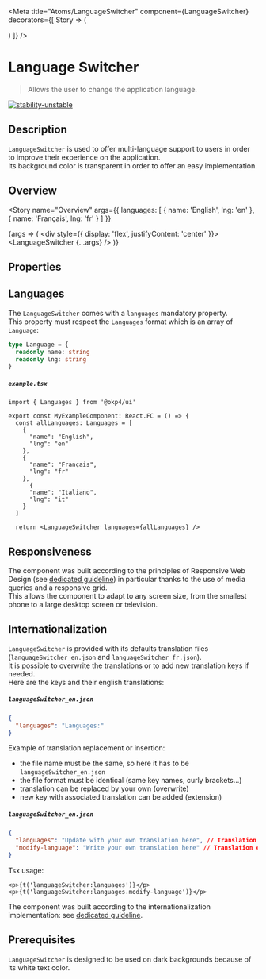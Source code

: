 
<Meta
  title="Atoms/LanguageSwitcher"
  component={LanguageSwitcher}
  decorators={[
    Story => (
      <ThemeProvider>
        <div className="component-story-main language-switcher">
          <ThemeSwitcher />
          <Story />
        </div>
      </ThemeProvider>
    )
  ]}
/>

# Language Switcher

> Allows the user to change the application language.

[![stability-unstable](https://img.shields.io/badge/stability-unstable-yellow.svg)](https://github.com/emersion/stability-badges#unstable)

## Description

`LanguageSwitcher` is used to offer multi-language support to users in order to improve their experience on the application.  
Its background color is transparent in order to offer an easy implementation.

## Overview

<Story
  name="Overview"
  args={{
    languages: [
      { name: 'English', lng: 'en' },
      { name: 'Français', lng: 'fr' }
    ]
  }}
>
  {args => (
    <div style={{ display: 'flex', justifyContent: 'center' }}>
      <LanguageSwitcher {...args} />
    </div>
  )}
</Story>

## Properties

<ArgsTable story="Overview" />

## Languages

The `LanguageSwitcher` comes with a `languages` mandatory property.  
This property must respect the `Languages` format which is an array of `Language`:

```ts
type Language = {
  readonly name: string
  readonly lng: string
}
```

##### **`example.tsx`**

```tsx
import { Languages } from '@okp4/ui'

export const MyExampleComponent: React.FC = () => {
  const allLanguages: Languages = [
    {
      "name": "English",
      "lng": "en"
    },
    {
      "name": "Français",
      "lng": "fr"
    },
      {
      "name": "Italiano",
      "lng": "it"
    }
  ]

  return <LanguageSwitcher languages={allLanguages} />

```

## Responsiveness

The component was built according to the principles of Responsive Web Design (see <a href="?path=/docs/guidelines-responsive-web-design--page">dedicated guideline</a>) in particular thanks to the use of media queries and a responsive grid.  
This allows the component to adapt to any screen size, from the smallest phone to a large desktop screen or television.

## Internationalization

`LanguageSwitcher` is provided with its defaults translation files (`languageSwitcher_en.json` and `languageSwitcher_fr.json`).  
It is possible to overwrite the translations or to add new translation keys if needed.  
Here are the keys and their english translations:

##### **`languageSwitcher_en.json`**

```json
{
  "languages": "Languages:"
}
```

Example of translation replacement or insertion:

- the file name must be the same, so here it has to be `languageSwitcher_en.json`
- the file format must be identical (same key names, curly brackets...)
- translation can be replaced by your own (overwrite)
- new key with associated translation can be added (extension)

##### **`languageSwitcher_en.json`**

```json
{
  "languages": "Update with your own translation here", // Translation overwrite
  "modify-language": "Write your own translation here" // Translation extension
}
```

Tsx usage:

```tsx
<p>{t('languageSwitcher:languages')}</p>
<p>{t('languageSwitcher:languages.modify-language')}</p>

```

The component was built according to the internationalization implementation: see <a href="?path=/docs/guidelines-internationalization--page">dedicated guideline</a>.

## Prerequisites

`LanguageSwitcher` is designed to be used on dark backgrounds because of its white text color.
